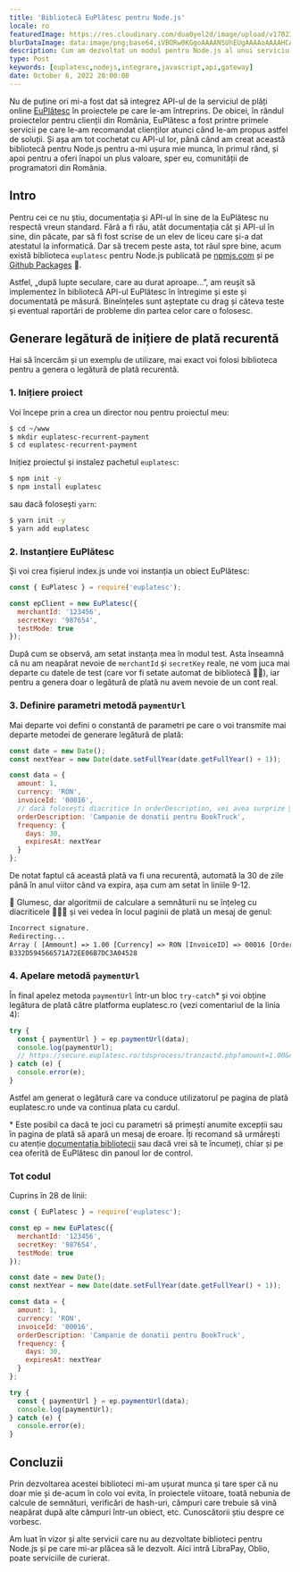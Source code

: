 ```yaml
---
title: 'Bibliotecă EuPlătesc pentru Node.js'
locale: ro
featuredImage: https://res.cloudinary.com/dua0yel2d/image/upload/v1702310627/kbebi7eftqq6buvgxneu.webp
blurDataImage: data:image/png;base64,iVBORw0KGgoAAAANSUhEUgAAAAoAAAAHCAIAAAC+zks0AAAACXBIWXMAAAPoAAAD6AG1e1JrAAAAvElEQVR4nGOICA+aO3f2kkULb924efLYyVOnzty8cefchYtPHz95+vgJg6qKopiogLSklIWp2Y4tO/bvP3jzxp31m7Zcv3b91o2bDIGBgVFRUeXl5VOmTGlsbGxrrL9+7fr8+fNXrlz5//9/kLS9vf2+ffv+w8CJEydyc3O3bNly4sQJhvb6mhvXrsDlINIvX76cPXvBmTMXGc6fPL564SI06RMnTkANP7h3N5r09WvXV65c+eXLl////wMArFCaHaOpA1kAAAAASUVORK5CYII=
description: Cum am dezvoltat un modul pentru Node.js al unui serviciu de plată online cu o documentație și un API slab scrise. 👎
type: Post
keywords: [euplatesc,nodejs,integrare,javascript,api,gateway]
date: October 6, 2022 20:00:00
---
```


Nu de puține ori mi-a fost dat să integrez API-ul de la serviciul de plăți online <a href="https://euplatesc.ro" target="_blank" className="after:content-['_↗']">EuPlătesc</a> în proiectele pe care le-am întreprins.
De obicei, în rândul proiectelor pentru clienții din România, EuPlătesc a fost printre primele servicii pe care le-am recomandat clienților atunci când le-am propus astfel de soluții.
Și așa am tot cochetat cu API-ul lor, până când am creat această bibliotecă pentru Node.js pentru a-mi ușura mie munca, în primul rând, și apoi pentru a oferi înapoi un plus valoare, sper eu, comunității de programatori din România.

## Intro

Pentru cei ce nu știu, documentația și API-ul în sine de la EuPlătesc nu respectă vreun standard.
Fără a fi rău, atât documentația cât și API-ul în sine, din păcate, par să fi fost scrise de un elev de liceu care și-a dat atestatul la informatică.
Dar să trecem peste asta, tot răul spre bine, acum există biblioteca `euplatesc` pentru Node.js publicată pe <a href="https://www.npmjs.com/package/euplatesc" taget="_blank">npmjs.com</a> și pe <a href="https://github.com/vladutilie/euplatesc/pkgs/npm/euplatesc" target="_blank">Github Packages</a> 🎉.

Astfel, „după lupte seculare, care au durat aproape...”, am reușit să implementez în bibliotecă API-ul EuPlătesc în întregime și este și documentată pe măsură.
Bineînțeles sunt așteptate cu drag și câteva teste și eventual raportări de probleme din partea celor care o folosesc.

## Generare legătură de inițiere de plată recurentă

Hai să încercăm și un exemplu de utilizare, mai exact voi folosi biblioteca pentru a genera o legătură de plată recurentă.

### 1. Inițiere proiect

Voi începe prin a crea un director nou pentru proiectul meu:

```sh
$ cd ~/www
$ mkdir euplatesc-recurrent-payment
$ cd euplatesc-recurrent-payment
```

Inițiez proiectul și instalez pachetul `euplatesc`:

```sh
$ npm init -y
$ npm install euplatesc
```

sau dacă folosești `yarn`:

```sh
$ yarn init -y
$ yarn add euplatesc
```

### 2. Instanțiere EuPlătesc

Și voi crea fișierul index.js unde voi instanția un obiect EuPlătesc:

```js showLineNumbers title="index.js"
const { EuPlatesc } = require('euplatesc');

const epClient = new EuPlatesc({
  merchantId: '123456',
  secretKey: '987654',
  testMode: true
});
```

După cum se observă, am setat instanța mea în modul test.
Asta înseamnă că nu am neapărat nevoie de `merchantId` și `secretKey` reale, ne vom juca mai departe cu datele de test (care vor fi setate automat de bibliotecă 🙌🏼), iar pentru a genera doar o legătură de plată nu avem nevoie de un cont real.

### 3. Definire parametri metodă `paymentUrl`

Mai departe voi defini o constantă de parametri pe care o voi transmite mai departe metodei de generare legătură de plată:

```js showLineNumbers title="index.js" {9-12}
const date = new Date();
const nextYear = new Date(date.setFullYear(date.getFullYear() + 1));

const data = {
  amount: 1,
  currency: 'RON',
  invoiceId: '00016',
  // dacă folosești diacritice în orderDescription, vei avea surprize 🎁
  orderDescription: 'Campanie de donatii pentru BookTruck',
  frequency: {
    days: 30,
    expiresAt: nextYear
  }
};
```

De notat faptul că această plată va fi una recurentă, automată la 30 de zile până în anul viitor când va expira, așa cum am setat în liniile 9-12.

🎁 Glumesc, dar algoritmii de calculare a semnăturii nu se înțeleg cu diacriticele 🤷🏻‍♂️ și vei vedea în locul paginii de plată un mesaj de genul:

```txt
Incorrect signature.
Redirecting...
Array ( [Ammount] => 1.00 [Currency] => RON [InvoiceID] => 00016 [OrderDesc] => Campanie de donații pentru BookTruck [MerchantID] => testaccount [TranTimeStamp] => 20221006200725 [Nonce] => 6987594dfe4e62e6217b46f4e7eaa02e [RECUR_FREQ] => 30 [RECUR_EXP] => 20231006 )
B332D594566571A72EE06B7DC3A04528
```

### 4. Apelare metodă `paymentUrl`

În final apelez metoda `paymentUrl` într-un bloc `try-catch`\* și voi obține legătura de plată către platforma euplatesc.ro (vezi comentariul de la linia 4):

```js showLineNumbers title="index.js" {4}
try {
  const { paymentUrl } = ep.paymentUrl(data);
  console.log(paymentUrl);
  // https://secure.euplatesc.ro/tdsprocess/tranzactd.php?amount=1.00&curr=RON&invoice_id=00016&order_desc=Campanie+de+donatii+pentru+BookTruck&merch_id=testaccount&timestamp=20221006200159&nonce=0da1459243140a81821c9749c1f960f9&recurent_freq=30&recurent_exp=20231006&fp_hash=6375E870C7760ACB7B7DD06A7DD1FFED&recurent=Base
} catch (e) {
  console.error(e);
}
```

Astfel am generat o legătură care va conduce utilizatorul pe pagina de plată euplatesc.ro unde va continua plata cu cardul.

\* Este posibil ca dacă te joci cu parametri să primești anumite excepții sau în pagina de plată să apară un mesaj de eroare.
Îți recomand să urmărești cu atenție <a href='https://www.npmjs.com/package/euplatesc' target='_blank'>documentația bibliotecii</a> sau dacă vrei să te încumeți, chiar și pe cea oferită de EuPlătesc din panoul lor de control.

### Tot codul

Cuprins în 28 de linii:

```js showLineNumbers title="index.js"
const { EuPlatesc } = require('euplatesc');

const ep = new EuPlatesc({
  merchantId: '123456',
  secretKey: '987654',
  testMode: true
});

const date = new Date();
const nextYear = new Date(date.setFullYear(date.getFullYear() + 1));

const data = {
  amount: 1,
  currency: 'RON',
  invoiceId: '00016',
  orderDescription: 'Campanie de donatii pentru BookTruck',
  frequency: {
    days: 30,
    expiresAt: nextYear
  }
};

try {
  const { paymentUrl } = ep.paymentUrl(data);
  console.log(paymentUrl);
} catch (e) {
  console.error(e);
}
```

## Concluzii

Prin dezvoltarea acestei biblioteci mi-am ușurat munca și tare sper că nu doar mie și de-acum în colo voi evita, în proiectele viitoare, toată nebunia de calcule de semnături, verificări de hash-uri, câmpuri care trebuie să vină neapărat după alte câmpuri într-un obiect, etc.
Cunoscătorii știu despre ce vorbesc.

Am luat în vizor și alte servicii care nu au dezvoltate biblioteci pentru Node.js și pe care mi-ar plăcea să le dezvolt. Aici intră LibraPay, Oblio, poate serviciile de curierat.
